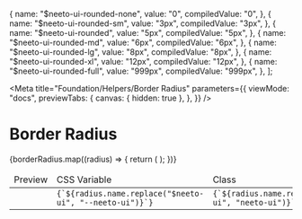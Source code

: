 
  {
    name: "$neeto-ui-rounded-none",
    value: "0",
    compiledValue: "0",
  },
  {
    name: "$neeto-ui-rounded-sm",
    value: "3px",
    compiledValue: "3px",
  },
  {
    name: "$neeto-ui-rounded",
    value: "5px",
    compiledValue: "5px",
  },
  {
    name: "$neeto-ui-rounded-md",
    value: "6px",
    compiledValue: "6px",
  },
  {
    name: "$neeto-ui-rounded-lg",
    value: "8px",
    compiledValue: "8px",
  },
  {
    name: "$neeto-ui-rounded-xl",
    value: "12px",
    compiledValue: "12px",
  },
  {
    name: "$neeto-ui-rounded-full",
    value: "999px",
    compiledValue: "999px",
  },
];

<Meta
  title="Foundation/Helpers/Border Radius"
  parameters={{
    viewMode: "docs",
    previewTabs: {
      canvas: { hidden: true },
    },
  }}
/>

<style>{`
  .story-demo-table tr{
      background: transparent !important;
  }
  
`}</style>

# Border Radius

<table className="story-demo-table">
  <thead>
    <tr>
      <td>Preview</td>
      <td>CSS Variable</td>
      <td>Class</td>
    </tr>
  </thead>
  <tbody>
    {borderRadius.map((radius) => {
      return (
        <tr key={radius.name}>
          <td className="neeto-ui-bg-gray-800">
            <div className="p-6">
              <div
                className={`w-20 h-20 neeto-ui-bg-white ${radius.name.replace(
                  "$neeto-ui",
                  "neeto-ui"
                )}`}
              ></div>
            </div>
          </td>
          <td>
            <code>{`${radius.name.replace("$neeto-ui", "--neeto-ui")}`}</code>
          </td>
          <td>
            <div className="flex justify-between">
              <code>{`${radius.name.replace("$neeto-ui", "neeto-ui")}`}</code>
            </div>
          </td>
        </tr>
      );
    })}
  </tbody>
</table>

